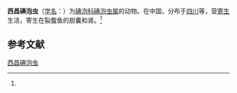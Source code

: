 {{Speciesbox
| name = 西昌碘泡虫
| status = 
| status_system = 
| image = 
| genus = Myxobolus
| species = sichangensis
| authority = (Ma et Zhao, 1998)<ref name='id9602'>{{cite web| url =http://www.bioinfo.cn/db05/BjdwSpecies.php?action=view&id=9602| title =西昌碘泡虫| work =《中国动物物种编目数据库》| publisher =中国科学院微生物研究所| author =中国科学院动物研究所| accessdate =2009-04-16| deadurl =yes| archiveurl =https://web.archive.org/web/20160305031649/http://www.bioinfo.cn/db05/BjdwSpecies.php?action=view&id=9602| archivedate =2016-03-05| df =}}</ref>
}}

'''西昌碘泡虫'''（[[学名|学名]]：{{lang|la|''Myxobolus sichangensis''}}）为[[碘泡科|碘泡科]][[碘泡虫属|碘泡虫属]]的动物。在中国，分布于[[四川|四川]]等，营[[寄生|寄生]]生活，寄生在裂腹鱼的胆囊和肾。<ref name='id9602'/>

== 参考文献 ==
{{reflist}}

{{Wikispecies|Myxobolus sichangensis}}

[[Category:碘泡虫属|西昌碘泡虫]]


{{Cnidarian-stub}}